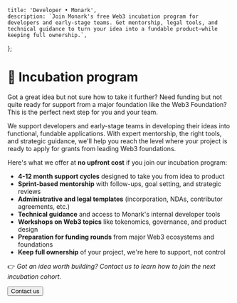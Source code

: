     title: 'Developer • Monark',
    description: `Join Monark's free Web3 incubation program for developers and early-stage teams. Get mentorship, legal tools, and technical guidance to turn your idea into a fundable product—while keeping full ownership.`,
};

# 🚀 Incubation program

Got a great idea but not sure how to take it further? Need funding but not quite ready for support from a major foundation like the Web3 Foundation? This is the perfect next step for you and your team.

We support developers and early-stage teams in developing their ideas into functional, fundable applications. With expert mentorship, the right tools, and strategic guidance, we'll help you reach the level where your project is ready to apply for grants from leading Web3 foundations.

Here's what we offer at **no upfront cost** if you join our incubation program:

- **4-12 month support cycles** designed to take you from idea to product
- **Sprint-based mentorship** with follow-ups, goal setting, and strategic reviews
- **Administrative and legal templates** (incorporation, NDAs, contributor agreements, etc.)
- **Technical guidance** and access to Monark's internal developer tools
- **Workshops on Web3 topics** like tokenomics, governance, and product design
- **Preparation for funding rounds** from major Web3 ecosystems and foundations
- **Keep full ownership** of your project, we're here to support, not control

👉 _Got an idea worth building? Contact us to learn how to join the next incubation cohort._

<a href="mailto:contact+incubation@monark.io" target="_blank">
  <button>Contact us</button>
</a>